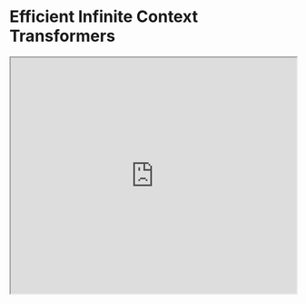 # Efficient Infinite Context Transformers


<Bleed>
  <iframe width="100%"
    height="415px"
    src="https://www.youtube.com/embed/tOaTaQ8ZGRo?si=pFP-KiLe63Ppl9Pd" allow="accelerometer; autoplay; clipboard-write; encrypted-media; gyroscope; picture-in-picture"
    allowFullScreen
    />
</Bleed>

A new [paper](https://arxiv.org/abs/2404.07143) by Google integrates compressive memory into a vanilla dot-product attention layer. 

The goal is to enable Transformer LLMs to effectively process infinitely long inputs with bounded memory footprint and computation.

They propose a new attention technique called Infini-attention which incorporates a compressive memory module into a vanilla attention mechanism. 

!["Infini-Attention"](../../img/research/infini-attention.png)

It builds in both masked local attention and long-term linear attention into a single Transformer block. This allows the Infini-Transformer model to efficiently handle both long and short-range contextual dependencies. 

This approach outperforms baseline models on long-context language modeling with a 114x compression ratio of memory!

They also show that a 1B LLM can naturally scale to a 1M sequence length and a 8B model achieves a new SoTA result on a 500K length book summarization task.

Given how important long-context LLMs are becoming having an effective memory system could unlock powerful reasoning, planning, continual adaption, and capabilities not seen before in LLMs.